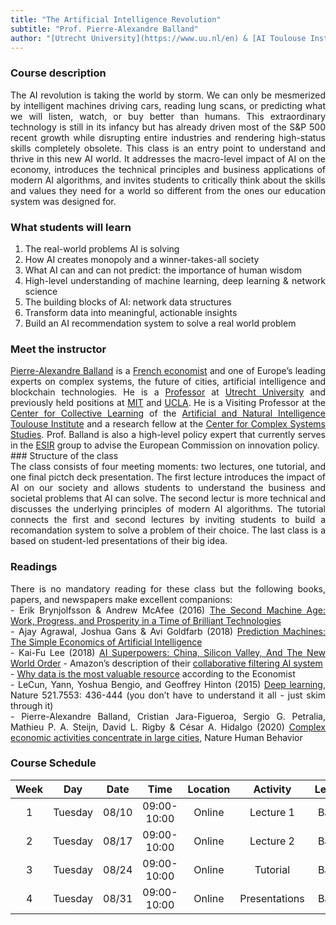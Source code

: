 ```yaml
---
title: "The Artificial Intelligence Revolution"
subtitle: "Prof. Pierre-Alexandre Balland"
author: "[Utrecht University](https://www.uu.nl/en) & [AI Toulouse Institute](https://en.univ-toulouse.fr/aniti)"
---
```


<style>
body {
text-align: justify}
</style>

### Course description  
The AI revolution is taking the world by storm. We can only be mesmerized by intelligent machines driving cars, reading lung scans, or predicting what we will listen, watch, or buy better than humans. This extraordinary technology is still in its infancy but has already driven most of the S&P 500 recent growth while disrupting entire industries and rendering high-status skills completely obsolete. This class is an entry point to understand and thrive in this new AI world. It addresses the macro-level impact of AI on the economy, introduces the technical principles and business applications of modern AI algorithms, and invites students to critically think about the skills and values they need for a world so different from the ones our education system was designed for.  

### What students will learn  
1. The real-world problems AI is solving  
2. How AI creates monopoly and a winner-takes-all society  
3. What AI can and can not predict: the importance of human wisdom  
4. High-level understanding of machine learning, deep learning & network science  
5. The building blocks of AI: network data structures  
6. Transform data into meaningful, actionable insights  
7. Build an AI recommendation system to solve a real world problem   

### Meet the instructor    
[Pierre-Alexandre Balland](https://www.paballand.com/) is a [French economist](https://scholar.google.com/citations?user=ORZg_McAAAAJ&hl=en&oi=ao) and one of Europe's leading experts on complex systems, the future of cities, artificial intelligence and blockchain technologies. He is a [Professor](https://www.uu.nl/staff/PMABalland/Profile) at [Utrecht University](https://www.uu.nl/en) and previously held positions at [MIT](https://www.media.mit.edu/people/balland/overview/) and  [UCLA](https://www.ucla.edu/). He is a Visiting Professor at the [Center for Collective Learning](https://centerforcollectivelearning.org/) of the [Artificial and Natural Intelligence Toulouse Institute](https://en.univ-toulouse.fr/aniti) and a research fellow at the [Center for Complex Systems Studies](https://www.uu.nl/en/research/centre-for-complex-systems-studies-ccss). Prof. Balland is also a high-level policy expert that  currently serves in the [ESIR](https://ec.europa.eu/info/research-and-innovation/strategy/support-policy-making/support-eu-research-and-innovation-policy-making/esir_en) group to advise the European Commission on innovation policy.  
### Structure of the class       
The class consists of four meeting moments: two lectures, one tutorial, and one final pictch deck presentation. The first lecture introduces the impact of AI on our society and allows students to understand the business and societal problems that AI can solve. The second lectur is more technical and discusses the underlying principles of modern AI algorithms. The tutorial connects the first and second lectures by inviting students to build a recomandation system to solve a problem of their choice. The last class is a based on student-led presentations of their big idea.    

### Readings  
There is no mandatory reading for these class but the following books, papers, and newspapers make excellent companions:  
- Erik Brynjolfsson & Andrew McAfee (2016) [The Second Machine Age: Work, Progress, and Prosperity in a Time of Brilliant Technologies](https://www.amazon.com/Second-Machine-Age-Prosperity-Technologies/dp/0393350649)  
- Ajay Agrawal, Joshua Gans & Avi Goldfarb (2018) [Prediction Machines: The Simple Economics of Artificial Intelligence](https://www.amazon.com/Prediction-Machines-Economics-Artificial-Intelligence/dp/1633695670)   
- Kai-Fu Lee (2018) [AI Superpowers: China, Silicon Valley, And The New World Order](https://www.amazon.com/AI-Superpowers-China-Silicon-Valley/dp/132854639X) 
- Amazon's description of their [collaborative filtering AI system](https://www.amazon.science/the-history-of-amazons-recommendation-algorithm)    
- [Why data is the most valuable resource](https://www.economist.com/leaders/2017/05/06/the-worlds-most-valuable-resource-is-no-longer-oil-but-data) according to the Economist  
- LeCun, Yann, Yoshua Bengio, and Geoffrey Hinton (2015) [Deep learning](https://www.nature.com/articles/nature14539), Nature 521.7553: 436-444 (you don't have to understand it all - just skim through it)   
- Pierre-Alexandre Balland, Cristian Jara-Figueroa, Sergio G. Petralia, Mathieu P. A. Steijn, David L. Rigby & César A. Hidalgo (2020) [Complex economic activities concentrate in large cities](https://www.nature.com/articles/s41562-019-0803-3#:~:text=Complex%20economic%20activities%2C%20such%20as,as%20apparel%20or%20paper%20manufacturing.), Nature Human Behavior   
 

### Course Schedule  

| Week |    Day   | Date  |     Time    | Location |  Activity     | Lecturer   |
|:----:|:--------:|:-----:|:-----------:|:--------:|:-------------:|:----------:|
|  1   | Tuesday  | 08/10 | 09:00-10:00 |  Online  | Lecture 1     |  Balland   |
|  2   | Tuesday  | 08/17 | 09:00-10:00 |  Online  | Lecture 2     |  Balland   |
|  3   | Tuesday  | 08/24 | 09:00-10:00 |  Online  | Tutorial      |  Balland   |
|  4   | Tuesday  | 08/31 | 09:00-10:00 |  Online  | Presentations |  Balland   |

